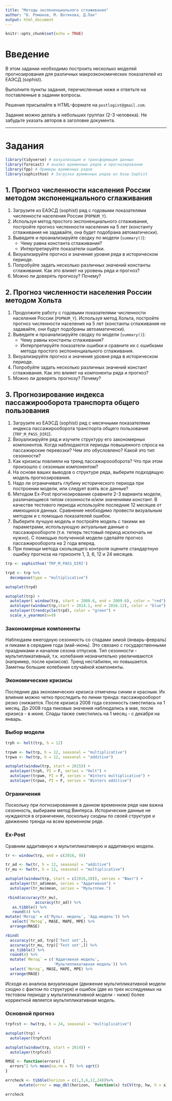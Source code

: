 ```yaml
---
title: "Методы экспоненциального сглаживания"
author: "Б. Романов, М. Вотякова, Д.Пак"
output: html_document
---
```


```r
knitr::opts_chunk$set(echo = TRUE)
```

# Введение

В этом задании необходимо построить несколько моделей прогнозирования для различных макроэкономических показателей из ЕАЭСД (sophist). 

Выполните пункты задания, перечисленные ниже и ответьте на поставленные в задании вопросы.

Решения присылайте в HTML-формате на `postlogist@gmail.com`.

Задание можно делать в небольших группах (2-3 человека). Не забудьте указать авторов в заголовке документа.

------

# Задания

```r
library(tidyverse) # визуализация и трансформация данных
library(forecast) # анализ временных рядов и прогнозирование
library(fpp) # Примеры временных рядов
library(sophisthse) # Загрузка временных рядов из базы Sophist
```


## 1. Прогноз численности населения России методом экспоненциального сглаживания

1. Загрузите из EАЭСД (sophist) ряд с годовыми показателями численности населения России (`POPNUM_Y`).  
2. Используя метод простого экспоненциального сглаживания, постройте прогноз численности населения на 5 лет (константу сглаживания не задавайте, она будет подобрана автоматически).  
3. Выведите и проанализируйте сводку по модели (`summary()`):  
   - Чему равна константа сглаживания?  
   - Интерпретируйте показатели ошибки.  
4. Визуализируйте прогноз и значения уровня ряда в историческом периоде.  
5. Попробуйте задать несколько различных значений константы сглаживания. Как это влияет на уровень ряда и прогноз?  
6. Можно ли доверять прогнозу? Почему?  


## 2. Прогноз численности населения России методом Хольта

1. Продолжите работу с годовыми показателями численности населения России (`POPNUM_Y`). Используя метод Хольта, постройте прогноз численности населения на 5 лет (константы сглаживания не задавайте, они будут подобраны автоаматически).  
2. Выведите и проанализируйте сводку по модели (`summary()`):  
   - Чему равны константы сглаживания?  
   - Интерпретируйте показатели ошибки и сравните их с ошибками метода простого экспоненциального сглаживания.  
3. Визуализируйте прогноз и значения уровня ряда в историческом периоде.  
4. Попробуйте задать несколько различных значений констант сглаживания. Как это влияет на компоненты ряда и прогноз?  
5. Можно ли доверять прогнозу? Почему?  



## 3. Прогнозирование индекса пассажирооборота транспорта общего пользования

1. Загрузите из EАЭСД (sophist) ряд с месячными показателями индекса пассажирооборота транспорта общего пользования (`TRP_M_PASS_DIRI`).  
2. Визуализируйте ряд и изучите структуру его закономерных компонентов. Когда наблюдаются периоды повышенного спроса на пассажирские перевозки? Чем это обусловлено? Какой это тип сезонности?  
3. Как кризисы повлияли на тренд пассажироооборота? Что при этом произошло с сезонным компонентом?
4. На основе ваших выводов о структуре ряда, выберите подходящую модель прогнозирования.  
5. Надо ли ограничивать глубину исторического периода при построении модели, или следует взять все данные?  
6. Методом Ex-Post прогнозирования сравните 2-3 варианта модели, различающиеся типом сезонности и/или значениями констант. В качестве тестового периода используйте последние 12 месяцев от имеющихся данных. Сравнение необходимо провести визуальным методом и с помощью показателей ошибок.   
7. Выберите лучшую модель и постройте модель с такими же параметрами, использующую актуальные данные о пассажирообороте (т.е. теперь тестовый период исключать не нужно). С помощью полученной модели сделайте прогноз пассажирооборота на 2 года вперед.  
8. При помощи метода скользящего контроля оцените стандартную ошибку прогноза на горизонте 1, 3, 6, 12 и 24 месяцев.  


```r
trp <- sophisthse('TRP_M_PASS_DIRI')
```

```r
trpd <- trp %>% 
  decompose(type = "multiplicative")

autoplot(trpd)

autoplot(trp) + 
  autolayer( window(trp, start = 2008.6, end = 2009.6), color = "red") +
  autolayer(window(trp,start = 2014.1, end = 2016.12), color = "blue") +
  autolayer(trendcycle(trpd), color = "green") +
  scale_x_yearmon(n=9) 
```

### Закономерные компоненты

Наблюдаем ежегодную сезонность со спадами зимой (январь-февраль) и пиками в середине года (май-июнь). Это связано с государственными праздниками и началом сезона отпусков. Тип сезонности - мультипликативный, т.к. колебания незначительно увеличиваются (например, после кризисов).
Тренд нестабилен, но повышается.
Заметны большие колебания случайной компоненты.

### Экономические кризисы
Последние два экономических кризиса отмечены синим и красным. Их влияние можно четко проследить по линии тренда: пассажирооборот резко снижается. После кризиса 2008 года сезонность сместилась на 1 месяц. До 2008 года пиковые значения наблюдались в мае, после кризиса - в июне. Спады также сместились на 1 месяц - с декабря на январь.

### Выбор модели

```r
trph <- holt(trp, h = 12)

trpwm <- hw(trp, h = 12, seasonal = "multiplicative")
trpwa <- hw(trp, h = 12, seasonal = "additive")

autoplot(window(trp, start = 2015)) +
  autolayer(trph, PI = F, series = "Holt") +
  autolayer(trpwm, PI = F, series = "Winters multiplicative") +
  autolayer(trpwa, PI = F, series = "Winters additive")

```

### Ограничения
Поскольку при погнозированние в данном временном ряде нам важна сезонность, выбираем метод Винтерса. 
Исторические данные не нуждаются в ограничении, поскольку сходны по своей структуре и движению тренда на всем временном ряде.

### Ex-Post

Сравним аддитивную и мультипликативную и аддитивную модели.

```r

tr <- window(trp, end = c(2016, 9))

tr_ad <- hw(tr, h = 12, seasonal = "additive")
tr_mu <- hw(tr, h = 12, seasonal = "multiplicative")

autoplot(window(trp, start = c(2016,10)), series = "Факт") +
  autolayer(tr_ad$mean, series = "Аддитивная") +
  autolayer(tr_mu$mean, series = "Мультплик.")

 rbind(accuracy(tr_mu), 
             accuracy(tr_ad)) %>%
   as.tibble() %>%
   round(4) %>%
mutate('Метод' = c('Мульт. модель', 'Адд.модель')) %>%
   select(`Метод`, MASE, MAPE, MPE) %>%
  arrange(MASE)

rbind(
  accuracy(tr_ad, trp)['Test set',],
  accuracy(tr_mu, trp)['Test set',]) %>%
  as_tibble() %>%
  round(4) %>%
  mutate(`Метод` = c('Аддитивная модель', 
                     'Мультипликативная модель')) %>%
  select(`Метод`, MASE, MAPE, MPE) %>%
  arrange(MASE)
```

Исходя из анализа визуализации (движение мультипликативной модели сходно с фактом по структуре) и ошибок (две из трех исследуемых на тестовом периоде у мультипликативной модели - ниже) более корректной является мультипликативная модель.

### Основной прогноз

```r
trpfcst <- hw(trp, h = 24, seasonal = "multiplicative")

autoplot(trp) +
  autolayer(trpfcst)

autoplot(window(trp, start = 2014)) +
  autolayer(trpfcst) 
```



```r
RMSE <- function(errors) {
  errors^2 %>% mean(na.rm = T) %>% sqrt()
}

```



```r
errcheck <- tibble(horizon = c(1,3,6,12,24))%>%
      mutate(error = map_dbl(horizon,  function(x) tsCV(trp, hw, h = x) %>% RMSE() %>% round(2)))

errcheck

  
```











